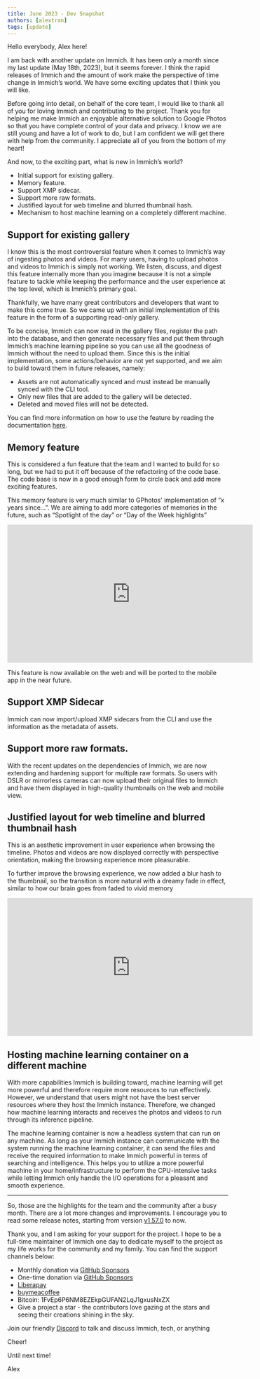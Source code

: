 ```yaml
---
title: June 2023 - Dev Snapshot
authors: [alextran]
tags: [update]
---
```


Hello everybody, Alex here!

I am back with another update on Immich. It has been only a month since my last update (May 18th, 2023), but it seems forever. I think the rapid releases of Immich and the amount of work make the perspective of time change in Immich’s world. We have some exciting updates that I think you will like.

Before going into detail, on behalf of the core team, I would like to thank all of you for loving Immich and contributing to the project. Thank you for helping me make Immich an enjoyable alternative solution to Google Photos so that you have complete control of your data and privacy. I know we are still young and have a lot of work to do, but I am confident we will get there with help from the community. I appreciate all of you from the bottom of my heart!

<!--truncate-->

And now, to the exciting part, what is new in Immich’s world?

- Initial support for existing gallery.
- Memory feature.
- Support XMP sidecar.
- Support more raw formats.
- Justified layout for web timeline and blurred thumbnail hash.
- Mechanism to host machine learning on a completely different machine.

## Support for existing gallery

I know this is the most controversial feature when it comes to Immich’s way of ingesting photos and videos. For many users, having to upload photos and videos to Immich is simply not working. We listen, discuss, and digest this feature internally more than you imagine because it is not a simple feature to tackle while keeping the performance and the user experience at the top level, which is Immich’s primary goal.

Thankfully, we have many great contributors and developers that want to make this come true. So we came up with an initial implementation of this feature in the form of a supporting read-only gallery.

To be concise, Immich can now read in the gallery files, register the path into the database, and then generate necessary files and put them through Immich’s machine learning pipeline so you can use all the goodness of Immich without the need to upload them. Since this is the initial implementation, some actions/behavior are not yet supported, and we aim to build toward them in future releases, namely:

- Assets are not automatically synced and must instead be manually synced with the CLI tool.
- Only new files that are added to the gallery will be detected.
- Deleted and moved files will not be detected.

You can find more information on how to use the feature by reading the documentation [here](/docs/features/read-only-gallery).

## Memory feature

This is considered a fun feature that the team and I wanted to build for so long, but we had to put it off because of the refactoring of the code base. The code base is now in a good enough form to circle back and add more exciting features.

This memory feature is very much similar to GPhotos' implementation of “x years since…”. We are aiming to add more categories of memories in the future, such as “Spotlight of the day” or “Day of the Week highlights”

<iframe
  width="560"
  height="315"
  src="https://www.youtube.com/embed/j5XZKvViPew"
  title="YouTube video player"
  frameborder="0"
  allow="accelerometer; autoplay; clipboard-write; encrypted-media; gyroscope; picture-in-picture; web-share"
  allowfullscreen
></iframe>

This feature is now available on the web and will be ported to the mobile app in the near future.

## Support XMP Sidecar

Immich can now import/upload XMP sidecars from the CLI and use the information as the metadata of assets.

## Support more raw formats.

With the recent updates on the dependencies of Immich, we are now extending and hardening support for multiple raw formats. So users with DSLR or mirrorless cameras can now upload their original files to Immich and have them displayed in high-quality thumbnails on the web and mobile view.

## Justified layout for web timeline and blurred thumbnail hash

This is an aesthetic improvement in user experience when browsing the timeline. Photos and videos are now displayed correctly with perspective orientation, making the browsing experience more pleasurable.

To further improve the browsing experience, we now added a blur hash to the thumbnail, so the transition is more natural with a dreamy fade in effect, similar to how our brain goes from faded to vivid memory

<iframe
  width="560"
  height="315"
  src="https://www.youtube.com/embed/b95FLmGHRFc"
  title="YouTube video player"
  frameborder="0"
  allow="accelerometer; autoplay; clipboard-write; encrypted-media; gyroscope; picture-in-picture; web-share"
  allowfullscreen
></iframe>

## Hosting machine learning container on a different machine

With more capabilities Immich is building toward, machine learning will get more powerful and therefore require more resources to run effectively. However, we understand that users might not have the best server resources where they host the Immich instance. Therefore, we changed how machine learning interacts and receives the photos and videos to run through its inference pipeline.

The machine learning container is now a headless system that can run on any machine. As long as your Immich instance can communicate with the system running the machine learning container, it can send the files and receive the required information to make Immich powerful in terms of searching and intelligence. This helps you to utilize a more powerful machine in your home/infrastructure to perform the CPU-intensive tasks while letting Immich only handle the I/O operations for a pleasant and smooth experience.

---

So, those are the highlights for the team and the community after a busy month. There are a lot more changes and improvements. I encourage you to read some release notes, starting from version [v1.57.0](https://github.com/immich-app/immich/releases/tag/v1.57.0) to now.

Thank you, and I am asking for your support for the project. I hope to be a full-time maintainer of Immich one day to dedicate myself to the project as my life works for the community and my family. You can find the support channels below:

- Monthly donation via [GitHub Sponsors](https://github.com/sponsors/alextran1502)
- One-time donation via [GitHub Sponsors](https://github.com/sponsors/alextran1502?frequency=one-time&sponsor=alextran1502)
- [Liberapay](https://liberapay.com/alex.tran1502/)
- [buymeacoffee](https://www.buymeacoffee.com/altran1502)
- Bitcoin: 1FvEp6P6NM8EZEkpGUFAN2LqJ1gxusNxZX
- Give a project a star - the contributors love gazing at the stars and seeing their creations shining in the sky.

Join our friendly [Discord](https://discord.gg/D8JsnBEuKb) to talk and discuss Immich, tech, or anything

Cheer!

Until next time!

Alex
